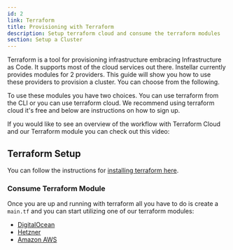 ```yaml
---
id: 2
link: Terraform
title: Provisioning with Terraform
description: Setup terraform cloud and consume the terraform modules
section: Setup a Cluster
---
```



Terraform is a tool for provisioning infrastructure embracing Infrastructure as Code. It supports most of the cloud services out there. Instellar currently provides modules for 2 providers. This guide will show you how to use these providers to provision a cluster. You can choose from the following.

<QuickLinks>
  <QuickLink title="DigitalOcean" description="Use the digitalocean terraform module to setup a cluster" href="/docs/setup-a-cluster/digitalocean/" icon="/docs/digital-ocean/do-logo.png" />
  <QuickLink title="Hetzner" description="Use the hetzner cloud terraform module to setup a cluster" href="/docs/setup-a-cluster/hetzner/" icon="/docs/hetzner/hetzner-logo.png" />
  <QuickLink title="AWS" description="Use the AWS terraform module to setup a cluster" href="/docs/setup-a-cluster/aws/" icon="/docs/aws/aws-logo.png" />
</QuickLinks>

To use these modules you have two choices. You can use terraform from the CLI or you can use terraform cloud. We recommend using terraform cloud it's free and below are instructions on how to sign up.

If you would like to see an overview of the workflow with Terraform Cloud and our Terraform module you can check out this video:


<YouTube id="zn4LI_b9KuM" />

## Terraform Setup

You can follow the instructions for [installing terraform here](https://developer.hashicorp.com/terraform/tutorials/aws-get-started/install-cli).

### Consume Terraform Module

Once you are up and running with terraform all you have to do is create a `main.tf` and you can start utilizing one of our terraform modules:

- [DigitalOcean](/docs/setup-a-cluster/digitalocean/)
- [Hetzner](/docs/setup-a-cluster/hetzner/)
- [Amazon AWS](/docs/setup-a-cluster/aws/)